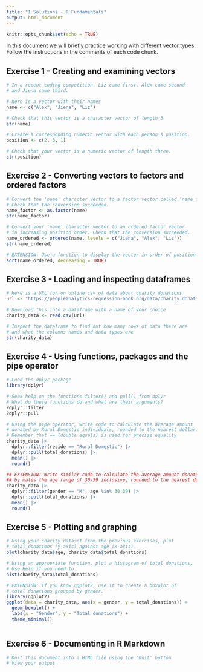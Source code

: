 ```yaml
---
title: "1 Solutions - R Fundamentals"
output: html_document
---
```


```r
knitr::opts_chunk$set(echo = TRUE)
```

In this document we will briefly practice working with different vector types.  Follow the instructions in the comments of each code chunk.

## Exercise 1 - Creating and examining vectors

```r
# In a recent coding competition, Liz came first, Alex came second 
# and Jiena came third.

# here is a vector with their names
name <- c("Alex", "Jiena", "Liz")

# Check that this vector is a character vector of length 3
str(name)
```

```r
# Create a corresponding numeric vector with each person's position.
position <- c(2, 3, 1)
```

```r
# Check that your vector is a numeric vector of length three.
str(position)
```

## Exercise 2 - Converting vectors to factors and ordered factors 

```r
# Convert the 'name' character vector to a factor vector called 'name_factor'.
# Check that the conversion succeeded.
name_factor <- as.factor(name)
str(name_factor)
```


```r
# Convert your 'name' character vector to an ordered factor vector
# in increasing position order. Check that the conversion succeeded. 
name_ordered <- ordered(name, levels = c("Jiena", "Alex", "Liz"))
str(name_ordered)
```

```r
# EXTENSION: Use a function to display the vector in order of position (highest to lowest)?
sort(name_ordered, decreasing = TRUE)
```

## Exercise 3 - Loading and inspecting dataframes

```r
# Here is a URL for on online csv of data about charity donations
url <- "https://peopleanalytics-regression-book.org/data/charity_donation.csv"

# Download this into a dataframe with a name of your choice
charity_data <- read.csv(url)

```

```r
# Inspect the dataframe to find out how many rows of data there are
# and what the columns names and data types are
str(charity_data)

```

## Exercise 4 - Using functions, packages and the pipe operator

```r
# Load the dplyr package 
library(dplyr)

# Seek help on the functions filter() and pull() from dplyr
# What do these functions do and what are their arguments?
?dplyr::filter
?dplyr::pull

```

```r
# Using the pipe operator, write code to calculate the average amount
# donated by Rural Domestic individuals, rounded to the nearest dollar.
# Remember that == (double equals) is used for precise equality
charity_data |> 
  dplyr::filter(reside == "Rural Domestic") |> 
  dplyr::pull(total_donations) |> 
  mean() |> 
  round()
```

```r
## EXTENSION: Write similar code to calculate the average amount donated 
## by males the age range of 30-39 inclusive, rounded to the nearest dollar
charity_data |> 
  dplyr::filter(gender == "M", age %in% 30:39) |> 
  dplyr::pull(total_donations) |> 
  mean() |> 
  round()
```


## Exercise 5 - Plotting and graphing

```r
# Using your charity dataset from the previous exercises, plot
# total_donations (y-axis) against age (x-axis)
plot(charity_data$age, charity_data$total_donations)


```

```r
# Using an appropriate function, plot a histogram of total donations.
# Use Help if you need to.
hist(charity_data$total_donations)


```

```r
# EXTENSION: If you know ggplot2, use it to create a boxplot of
# total donations grouped by gender.
library(ggplot2)
ggplot(data = charity_data, aes(x = gender, y = total_donations)) +
  geom_boxplot() +
  labs(x = "Gender", y = "Total donations") +
  theme_minimal()
 

```

## Exercise 6 - Documenting in R Markdown

```r
# Knit this document into a HTML file using the 'Knit' button
# View your output

```
